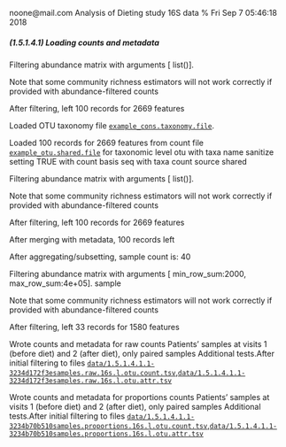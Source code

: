 noone@mail.com
Analysis of Dieting study 16S data
% Fri Sep  7 05:46:18 2018



##### \(1.5.1.4.1\) Loading counts and metadata



Filtering abundance matrix with arguments [ list()]. 


Note that some community richness estimators will not work correctly 
               if provided with abundance-filtered counts


After filtering, left 100 records for 2669 features


Loaded OTU taxonomy file [`example_cons.taxonomy.file`](example_cons.taxonomy.file).


Loaded 100 records for 2669 features from count file [`example_otu.shared.file`](example_otu.shared.file) for taxonomic level otu 
                       with taxa name sanitize setting TRUE with count basis seq with taxa count source shared


Filtering abundance matrix with arguments [ list()]. 


Note that some community richness estimators will not work correctly 
               if provided with abundance-filtered counts


After filtering, left 100 records for 2669 features


After merging with metadata, 100 records left


After aggregating/subsetting, sample count is: 40


Filtering abundance matrix with arguments [ min_row_sum:2000, max_row_sum:4e+05]. sample


Note that some community richness estimators will not work correctly 
               if provided with abundance-filtered counts


After filtering, left 33 records for 1580 features


Wrote counts and metadata for raw counts Patients' samples at visits 1 (before diet) and 2 (after diet), only paired samples Additional tests.After initial filtering to files [`data/1.5.1.4.1.1-3234d172f3esamples.raw.16s.l.otu.count.tsv`](data/1.5.1.4.1.1-3234d172f3esamples.raw.16s.l.otu.count.tsv),[`data/1.5.1.4.1.1-3234d172f3esamples.raw.16s.l.otu.attr.tsv`](data/1.5.1.4.1.1-3234d172f3esamples.raw.16s.l.otu.attr.tsv)


Wrote counts and metadata for proportions counts Patients' samples at visits 1 (before diet) and 2 (after diet), only paired samples Additional tests.After initial filtering to files [`data/1.5.1.4.1.1-3234b70b510samples.proportions.16s.l.otu.count.tsv`](data/1.5.1.4.1.1-3234b70b510samples.proportions.16s.l.otu.count.tsv),[`data/1.5.1.4.1.1-3234b70b510samples.proportions.16s.l.otu.attr.tsv`](data/1.5.1.4.1.1-3234b70b510samples.proportions.16s.l.otu.attr.tsv)
